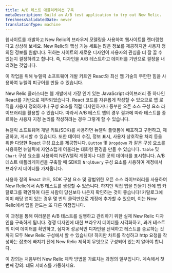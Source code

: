 ```yaml
---
title: A/B 테스트 애플리케이션 구축
metaDescription: Build an A/B test application to try out New Relic.
freshnessValidatedDate: never
translationType: machine
---
```


웹사이트를 개발하고 New Relic의 브라우저 모델링을 사용하여 웹사이트를 렌더링했다고 상상해 보세요. New Relic의 핵심 기능 세트는 많은 정보를 제공하지만 사용자 정의된 정보를 원합니다. 귀하는 사이트의 새로운 디자인이 사용자의 관심을 더 잘 끌 수 있는지 결정하려고 합니다. 즉, 디자인을 A/B 테스트하고 데이터를 기반으로 결정을 내리려는 것입니다.

이 작업을 위해 뉴렐릭 소프트웨어 개발 키트인 React와 최신 웹 기술의 무한한 힘을 사용하여 뉴렐릭 피규어를 만들 수 있습니다.

New Relic 클러스터는 웹 개발에서 가장 인기 있는 JavaScript 라이브러리 중 하나인 React를 기반으로 제작되었습니다. React 코드를 자유롭게 작성할 수 있으므로 앱 로직을 사용자 정의하거나 구성 요소를 직접 디자인하거나 풍부한 오픈 소스 구성 요소 라이브러리를 활용할 수 있습니다. 따라서 A/B 테스트 앱의 경우 결과에 따라 테스트를 종료하는 사용자 지정 논리를 작성하려는 경우 그렇게 할 수 있습니다.

뉴렐릭 소프트웨어 개발 키트(SDK)를 사용하면 뉴렐릭 플랫폼에 배포하고 구현하고, 제공하고, 게시할 수 있습니다. 또한 데이터 수집, 정보 표시, 사용자 상호작용 처리 등을 위한 다양한 React 구성 요소를 제공합니다. `Button` 및 `Dropdown` 과 같은 구성 요소를 사용하면 뉴렐릭에 자연스럽게 어울리는 대화형 환경을 만들 수 있습니다. `Table` 및 `Chart` 구성 요소를 사용하여 NEW렐릭 계정이나 다른 곳의 데이터를 표시합니다. A/B 테스트 애플리케이션을 구축할 때 SDK의 `NrqlQuery` 구성 요소를 사용하여 계정에서 브라우저 데이터를 가져옵니다.

사용자 정의 React 코드, SDK 구성 요소 및 광범위한 오픈 소스 라이브러리를 사용하여 New Relic에서 A/B 테스트를 생성할 수 있습니다. 하지만 직접 앱을 만들기 전에 앱 카탈로그를 확인하여 다른 사람이 당신보다 나은지 확인하는 것이 좋습니다! 카탈로그에 이미 해당 앱이 있는 경우 몇 번의 클릭만으로 계정에 추가할 수 있으며, 이는 New Relic에서 앱을 만드는 또 다른 이점입니다.

이 과정을 통해 여러분은 A/B 테스트를 실행하고 관리하기 위한 실제 New Relic 디자인을 구축하게 됩니다. 경쟁 디자인에 대한 브라우저 데이터를 시각화하고, 과거 테스트의 이력 데이터를 확인하고, 심지어 성공적인 디자인을 선택하고 테스트를 종료하는 것까지 모두 New Relic 구성에서 할 수 있습니다! 하지만 차트를 작성하고 http 요청을 작성하는 잡초에 빠지기 전에 New Relic 제작이 무엇으로 구성되어 있는지 알아야 합니다.

<Callout variant="course">
  이 강의는 처음부터 New Relic 제작 방법을 가르치는 과정의 일부입니다. 계속해서 첫 번째 강의: 데모 서비스를 가동하세요.
</Callout>